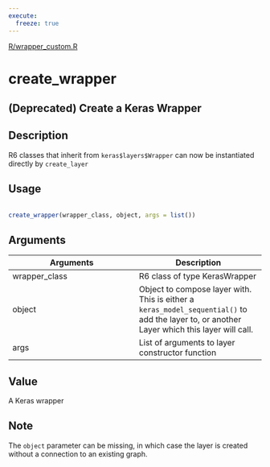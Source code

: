 ```yaml
---
execute:
  freeze: true
---
```


[R/wrapper_custom.R](https://github.com/rstudio/keras//blob/main/R/wrapper_custom.R#L113) 

# create_wrapper

## (Deprecated) Create a Keras Wrapper

## Description
 R6 classes that inherit from `keras$layers$Wrapper` can now be instantiated directly by `create_layer` 


## Usage
```r
 
create_wrapper(wrapper_class, object, args = list()) 
```

## Arguments
|Arguments|Description|
|---|---|
| wrapper_class | R6 class of type KerasWrapper |
| object | Object to compose layer with. This is either a `keras_model_sequential()` to add the layer to, or another Layer which this layer will call. |
| args | List of arguments to layer constructor function |



## Value
 A Keras wrapper 

## Note
 The `object` parameter can be missing, in which case the layer is created without a connection to an existing graph. 



